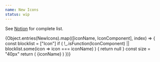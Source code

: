 ```yaml
---
name: New Icons
status: wip
---
```



See [Notion](https://www.notion.so/artsy/Icons-c49c292a40e243baacd7842a4de983d4)
for complete list.

<Spacer my={4} />

<Flex flexWrap="wrap">
  {Object.entries(NewIcons).map(([iconName, IconComponent], index) => {
    const blocklist = ["Icon"]
    if (
      !_.isFunction(IconComponent) ||
      blocklist.some(icon => icon === iconName)
    ) {
      return null
    }
    const size = "40px"
    return (
      <Box pr={4} pb={2} mb={4} key={index}>
        <IconComponent width={size} height={size} />
        <Separator my={1} />
        <Sans size="3" weight="medium">
          {iconName}
        </Sans>
      </Box>
    )
  })}
</Flex>
